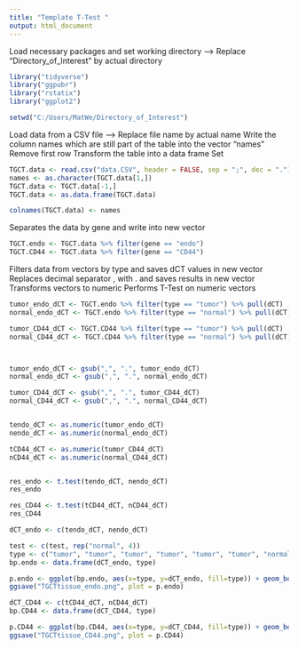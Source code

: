 ```yaml
---
title: "Template T-Test "
output: html_document
---
```




Load necessary packages and set working directory --> Replace "Directory_of_Interest" by actual directory
```r

library("tidyverse")
library("ggpubr")
library("rstatix")
library("ggplot2")

setwd("C:/Users/MatWe/Directory_of_Interest")
```


Load data from a CSV file --> Replace file name by actual name
Write the column names which are still part of the table into the vector "names"
Remove first row 
Transform the table into a data frame 
Set
```r
TGCT.data <- read.csv("data.CSV", header = FALSE, sep = ";", dec = ".")
names <- as.character(TGCT.data[1,])
TGCT.data <- TGCT.data[-1,]
TGCT.data <- as.data.frame(TGCT.data)

colnames(TGCT.data) <- names
```


Separates the data by gene and write into new vector
```r
TGCT.endo <- TGCT.data %>% filter(gene == "endo")
TGCT.CD44 <- TGCT.data %>% filter(gene == "CD44")
```

Filters data from vectors by type and saves dCT values in new vector
Replaces decimal separator , with .  and saves results in new vector
Transforms vectors to numeric
Performs T-Test on numeric vectors

```r
tumor_endo_dCT <- TGCT.endo %>% filter(type == "tumor") %>% pull(dCT)
normal_endo_dCT <- TGCT.endo %>% filter(type == "normal") %>% pull(dCT)

tumor_CD44_dCT <- TGCT.CD44 %>% filter(type == "tumor") %>% pull(dCT)
normal_CD44_dCT <- TGCT.CD44 %>% filter(type == "normal") %>% pull(dCT)



tumor_endo_dCT <- gsub(",", ".", tumor_endo_dCT)
normal_endo_dCT <- gsub(",", ".", normal_endo_dCT)

tumor_CD44_dCT <- gsub(",", ".", tumor_CD44_dCT)
normal_CD44_dCT <- gsub(",", ".", normal_CD44_dCT)


tendo_dCT <- as.numeric(tumor_endo_dCT)
nendo_dCT <- as.numeric(normal_endo_dCT)

tCD44_dCT <- as.numeric(tumor_CD44_dCT)
nCD44_dCT <- as.numeric(normal_CD44_dCT)


res_endo <- t.test(tendo_dCT, nendo_dCT)
res_endo

res_CD44 <- t.test(tCD44_dCT, nCD44_dCT)
res_CD44

```



```r

dCT_endo <- c(tendo_dCT, nendo_dCT)

test <- c(test, rep("normal", 4))
type <- c("tumor", "tumor", "tumor", "tumor", "tumor", "tumor", "normal", "normal")
bp.endo <- data.frame(dCT_endo, type)

p.endo <- ggplot(bp.endo, aes(x=type, y=dCT_endo, fill=type)) + geom_boxplot()
ggsave("TGCTtissue_endo.png", plot = p.endo)

dCT_CD44 <- c(tCD44_dCT, nCD44_dCT)
bp.CD44 <- data.frame(dCT_CD44, type)

p.CD44 <- ggplot(bp.CD44, aes(x=type, y=dCT_CD44, fill=type)) + geom_boxplot()
ggsave("TGCTtissue_CD44.png", plot = p.CD44)


```

